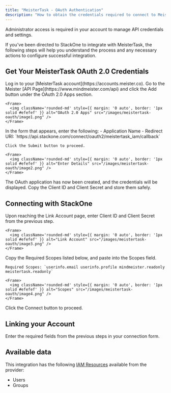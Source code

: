```yaml
---
title: "MeisterTask - OAuth Authentication"
description: "How to obtain the credentials required to connect to Meistertask Oauth."
---
```



<Note>
  Administrator access is required in your account to manage API credentials and settings.
</Note>

If you've been directed to StackOne to integrate with MeisterTask, the following steps will help you understand the process and any necessary actions to configure successful integration.

## Get Your MeisterTask OAuth 2.0 Credentials

<Steps>
  <Step title="Go to the API Page">
    Log in to your [MeisterTask account](https://accounts.meister.co). Go to the Meister [API Page](https://www.mindmeister.com/api) and click the Add button under the OAuth 2.0 Apps section.

    <Frame>
      <img className='rounded-md' style={{ margin: '0 auto', border: '1px solid #efefef' }} alt="OAuth 2.0 Apps" src="/images/meistertask-oauth/image1.png" />
    </Frame>
  </Step>

  <Step title="Enter Application Details">
    In the form that appears, enter the following:
    - Application Name
    - Redirect URI: `https://api.stackone.com/connect/oauth2/meistertask_iam/callback`
    
    Click the Submit button to proceed.

    <Frame>
      <img className='rounded-md' style={{ margin: '0 auto', border: '1px solid #efefef' }} alt="Enter Details" src="/images/meistertask-oauth/image2.png" />
    </Frame>
  </Step>

  <Step title="Copy Credentials">
    The OAuth application has now been created, and the credentials will be displayed. Copy the Client ID and Client Secret and store them safely.
  </Step>
</Steps>

## Connecting with StackOne

<Steps>
  <Step title="Enter OAuth Credentials">
    Upon reaching the Link Account page, enter Client ID and Client Secret from the previous step.

    <Frame>
      <img className='rounded-md' style={{ margin: '0 auto', border: '1px solid #efefef' }} alt="Link Account" src="/images/meistertask-oauth/image3.png" />
    </Frame>
  </Step>

  <Step title="Enter Required Scopes">
    Copy the Required Scopes listed below, and paste into the Scopes field.

    Required Scopes: `userinfo.email userinfo.profile mindmeister.readonly meistertask.readonly`

    <Frame>
      <img className='rounded-md' style={{ margin: '0 auto', border: '1px solid #efefef' }} alt="Scopes" src="/images/meistertask-oauth/image4.png" />
    </Frame>
  </Step>

  <Step title="Connect">
    Click the Connect button to proceed.
  </Step>
</Steps>


## Linking your Account

Enter the required fields from the previous steps in your connection form.

<IntegrationFooter />


## Available data

This integration has the following [IAM Resources](https://docs.stackone.com/reference/iam_list_users) available from the provider:
<ul>
 <li>Users</li>
 <li>Groups</li>
</ul>

